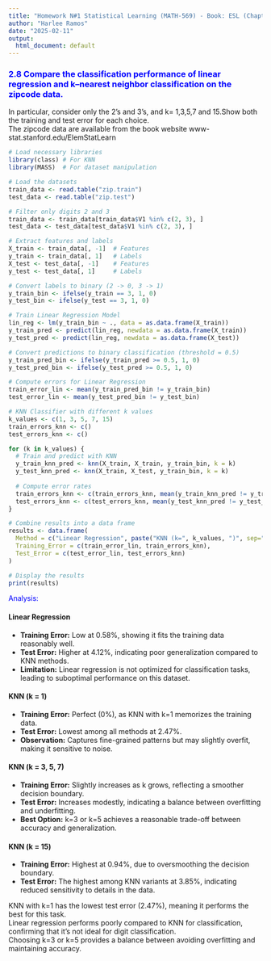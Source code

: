 ```yaml
---
title: "Homework N#1 Statistical Learning (MATH-569) - Book: ESL (Chapter 2)"
author: "Harlee Ramos"
date: "2025-02-11"
output:
  html_document: default
---
```


### <span style="color:blue;">2.8 Compare the classification performance of linear regression and k–nearest neighbor classification on the zipcode data.</span> <br>
In particular, consider only the 2’s and 3’s, and k= 1,3,5,7 and 15.Show both the training and test error for each choice. <br>
The zipcode data are available from the book website www-stat.stanford.edu/ElemStatLearn
```r
# Load necessary libraries
library(class) # For KNN
library(MASS)  # For dataset manipulation

# Load the datasets
train_data <- read.table("zip.train")
test_data <- read.table("zip.test")

# Filter only digits 2 and 3
train_data <- train_data[train_data$V1 %in% c(2, 3), ]
test_data <- test_data[test_data$V1 %in% c(2, 3), ]

# Extract features and labels
X_train <- train_data[, -1]  # Features
y_train <- train_data[, 1]   # Labels
X_test <- test_data[, -1]    # Features
y_test <- test_data[, 1]     # Labels

# Convert labels to binary (2 -> 0, 3 -> 1)
y_train_bin <- ifelse(y_train == 3, 1, 0)
y_test_bin <- ifelse(y_test == 3, 1, 0)

# Train Linear Regression Model
lin_reg <- lm(y_train_bin ~ ., data = as.data.frame(X_train))
y_train_pred <- predict(lin_reg, newdata = as.data.frame(X_train))
y_test_pred <- predict(lin_reg, newdata = as.data.frame(X_test))

# Convert predictions to binary classification (threshold = 0.5)
y_train_pred_bin <- ifelse(y_train_pred >= 0.5, 1, 0)
y_test_pred_bin <- ifelse(y_test_pred >= 0.5, 1, 0)

# Compute errors for Linear Regression
train_error_lin <- mean(y_train_pred_bin != y_train_bin)
test_error_lin <- mean(y_test_pred_bin != y_test_bin)

# KNN Classifier with different k values
k_values <- c(1, 3, 5, 7, 15)
train_errors_knn <- c()
test_errors_knn <- c()

for (k in k_values) {
  # Train and predict with KNN
  y_train_knn_pred <- knn(X_train, X_train, y_train_bin, k = k)
  y_test_knn_pred <- knn(X_train, X_test, y_train_bin, k = k)
  
  # Compute error rates
  train_errors_knn <- c(train_errors_knn, mean(y_train_knn_pred != y_train_bin))
  test_errors_knn <- c(test_errors_knn, mean(y_test_knn_pred != y_test_bin))
}

# Combine results into a data frame
results <- data.frame(
  Method = c("Linear Regression", paste("KNN (k=", k_values, ")", sep="")),
  Training_Error = c(train_error_lin, train_errors_knn),
  Test_Error = c(test_error_lin, test_errors_knn)
)

# Display the results
print(results)
```

<p style="color: blue;"> Analysis: </p> 
#### **Linear Regression**
- **Training Error:** Low at 0.58%, showing it fits the training data reasonably well.
- **Test Error:** Higher at 4.12%, indicating poor generalization compared to KNN methods.
- **Limitation:** Linear regression is not optimized for classification tasks, leading to suboptimal performance on this dataset.
<br> 

#### **KNN (k = 1)**
- **Training Error:** Perfect (0%), as KNN with k=1 memorizes the training data.
- **Test Error:** Lowest among all methods at 2.47%.
- **Observation:** Captures fine-grained patterns but may slightly overfit, making it sensitive to noise.
<br>

#### **KNN (k = 3, 5, 7)**
- **Training Error:** Slightly increases as k grows, reflecting a smoother decision boundary.
- **Test Error:** Increases modestly, indicating a balance between overfitting and underfitting.
- **Best Option:** k=3 or k=5 achieves a reasonable trade-off between accuracy and generalization.
<br>

#### **KNN (k = 15)**
- **Training Error:** Highest at 0.94%, due to oversmoothing the decision boundary.
- **Test Error:** The highest among KNN variants at 3.85%, indicating reduced sensitivity to details in the data.

KNN with k=1 has the lowest test error (2.47%), meaning it performs the best for this task.<br>
Linear regression performs poorly compared to KNN for classification, confirming that it's not ideal for digit classification.<br>
Choosing k=3 or k=5 provides a balance between avoiding overfitting and maintaining accuracy.<br>

